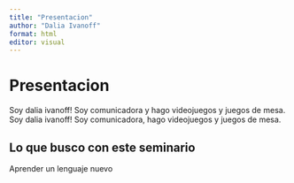 ```yaml
---
title: "Presentacion"
author: "Dalia Ivanoff"
format: html
editor: visual
---
```


# Presentacion

Soy dalia ivanoff! Soy comunicadora y hago videojuegos y juegos de mesa.
Soy dalia ivanoff! Soy comunicadora, hago videojuegos y juegos de mesa.

## Lo que busco con este seminario

Aprender un lenguaje nuevo
